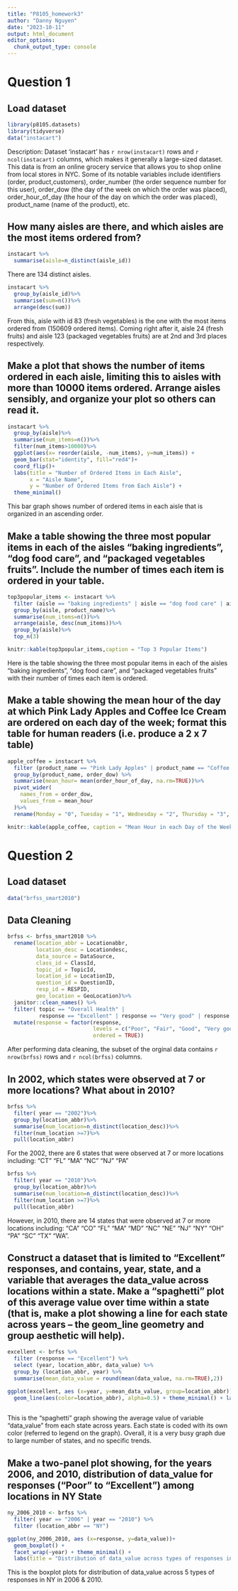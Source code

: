```yaml
---
title: "P8105_homework3"
author: "Danny Nguyen"
date: "2023-10-11"
output: html_document
editor_options: 
  chunk_output_type: console
---
```


# Question 1 

## Load dataset
```r
library(p8105.datasets)
library(tidyverse)
data("instacart")
```
Description: Dataset 'instacart' has `r nrow(instacart)` rows and `r ncol(instacart)` columns, which makes it generally a large-sized dataset. This data is from an online grocery service that allows you to shop online from local stores in NYC. Some of its notable variables include identifiers (order, product,customers), order_number (the order sequence number for this user), order_dow (the day of the week on which the order was placed), order_hour_of_day (the hour of the day on which the order was placed), product_name (name of the product), etc.

## How many aisles are there, and which aisles are the most items ordered from?
```r
instacart %>% 
  summarise(aisle=n_distinct(aisle_id))
```
There are 134 distinct aisles. 

```r
instacart %>%
  group_by(aisle_id)%>%
  summarise(sum=n())%>%
  arrange(desc(sum))
```
From this, aisle with id 83 (fresh vegetables) is the one with the most items ordered from (150609 ordered items). Coming right after it, aisle 24 (fresh fruits) and aisle 123 (packaged vegetables fruits) are at 2nd and 3rd places respectively. 

## Make a plot that shows the number of items ordered in each aisle, limiting this to aisles with more than 10000 items ordered. Arrange aisles sensibly, and organize your plot so others can read it.
```r
instacart %>%
  group_by(aisle)%>%
  summarise(num_items=n())%>%
  filter(num_items>10000)%>% 
  ggplot(aes(x= reorder(aisle, -num_items), y=num_items)) +
  geom_bar(stat="identity", fill="red4")+
  coord_flip()+
  labs(title = "Number of Ordered Items in Each Aisle",
       x = "Aisle Name",
       y = "Number of Ordered Items from Each Aisle") +
  theme_minimal()
```
This bar graph shows number of ordered items in each aisle that is organized in an ascending order. 

## Make a table showing the three most popular items in each of the aisles “baking ingredients”, “dog food care”, and “packaged vegetables fruits”. Include the number of times each item is ordered in your table.
```r
top3popular_items <- instacart %>%
  filter (aisle == "baking ingredients" | aisle == "dog food care" | aisle == "packaged vegetables fruits")%>%
  group_by(aisle, product_name)%>%
  summarise(num_items=n())%>% 
  arrange(aisle, desc(num_items))%>%
  group_by(aisle)%>%
  top_n(3)

knitr::kable(top3popular_items,caption = "Top 3 Popular Items")
```
Here is the table showing  the three most popular items in each of the aisles “baking ingredients”, “dog food care”, and “packaged vegetables fruits” with their number of times each item is ordered. 

## Make a table showing the mean hour of the day at which Pink Lady Apples and Coffee Ice Cream are ordered on each day of the week; format this table for human readers (i.e. produce a 2 x 7 table)
```r
apple_coffee = instacart %>% 
  filter (product_name == "Pink Lady Apples" | product_name == "Coffee Ice Cream") %>% 
  group_by(product_name, order_dow) %>%
  summarise(mean_hour= mean(order_hour_of_day, na.rm=TRUE))%>%
  pivot_wider(
    names_from = order_dow,
    values_from = mean_hour
  )%>%
  rename(Monday = "0", Tuesday = "1", Wednesday = "2", Thursday = "3", Friday = "4", Saturday = "5", Sunday = "6")

knitr::kable(apple_coffee, caption = "Mean Hour in each Day of the Week Ordering Selected Items", digits = 2)
```

# Question 2
## Load dataset
```r
data("brfss_smart2010")
```

## Data Cleaning 
```r
brfss <- brfss_smart2010 %>% 
  rename(location_abbr = Locationabbr,
         location_desc = Locationdesc,
         data_source = DataSource,
         class_id = ClassId,
         topic_id = TopicId,
         location_id = LocationID,
         question_id = QuestionID,
         resp_id = RESPID,
         geo_location = GeoLocation)%>%
  janitor::clean_names() %>%
  filter( topic == "Overall Health" | 
          response == "Excellent" | response == "Very good" | response == "Good" | response == "Fair" | response == "Poor") %>%
  mutate(response = factor(response, 
                           levels = c("Poor", "Fair", "Good", "Very good", "Excellent"),
                           ordered = TRUE))
```
After performing data cleaning, the subset of the orginal data contains `r nrow(brfss)` rows and `r ncol(brfss)` columns. 

## In 2002, which states were observed at 7 or more locations? What about in 2010?
```r
brfss %>% 
  filter( year == "2002")%>% 
  group_by(location_abbr)%>%
  summarise(num_location=n_distinct(location_desc))%>% 
  filter(num_location >=7)%>%
  pull(location_abbr)
```
For the 2002, there are 6 states that were observed at 7 or more locations including: "CT" "FL" "MA" "NC" "NJ" "PA"

```r
brfss %>% 
  filter( year == "2010")%>% 
  group_by(location_abbr)%>%
  summarise(num_location=n_distinct(location_desc))%>% 
  filter(num_location >=7)%>%
  pull(location_abbr)
```
However, in 2010, there are 14 states that were observed at 7 or more locations including: "CA" "CO" "FL" "MA" "MD" "NC" "NE" "NJ" "NY" "OH" "PA" "SC" "TX" "WA". 

## Construct a dataset that is limited to "Excellent" responses, and contains, year, state, and a variable that averages the data_value across locations within a state. Make a “spaghetti” plot of this average value over time within a state (that is, make a plot showing a line for each state across years – the geom_line geometry and group aesthetic will help).
```r
excellent <- brfss %>% 
  filter (response == "Excellent") %>%
  select (year, location_abbr, data_value) %>% 
  group_by (location_abbr, year) %>% 
  summarise(mean_data_value = round(mean(data_value, na.rm=TRUE),2))

ggplot(excellent, aes (x=year, y=mean_data_value, group=location_abbr)) +
  geom_line(aes(color=location_abbr), alpha=0.5) + theme_minimal() + labs(title = "Average value for each state annually",
                                                                          y = "Average value")
```
This is the "spaghetti" graph showing the average value of variable "data_value" from each state across years. Each state is coded with its own color (referred to legend on the graph). Overall, it is a very busy graph due to large number of states, and no specific trends. 

## Make a two-panel plot showing, for the years 2006, and 2010, distribution of data_value for responses (“Poor” to “Excellent”) among locations in NY State
```r
ny_2006_2010 <- brfss %>%
  filter( year == "2006" | year == "2010") %>% 
  filter (location_abbr == "NY")

ggplot(ny_2006_2010, aes (x=response, y=data_value))+
  geom_boxplot() +
  facet_wrap(~year) + theme_minimal() +
  labs(title = "Distribution of data_value across types of responses in NY in 2006&2010")
```
This is the boxplot plots for distribution of data_value across 5 types of responses in NY in 2006 & 2010. 

